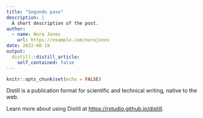 ```yaml
---
title: "Segundo paso"
description: |
  A short description of the post.
author:
  - name: Nora Jones
    url: https://example.com/norajones
date: 2022-08-19
output:
  distill::distill_article:
    self_contained: false
---
```



```r
knitr::opts_chunk$set(echo = FALSE)
```

Distill is a publication format for scientific and technical writing, native to the web.

Learn more about using Distill at <https://rstudio.github.io/distill>.


